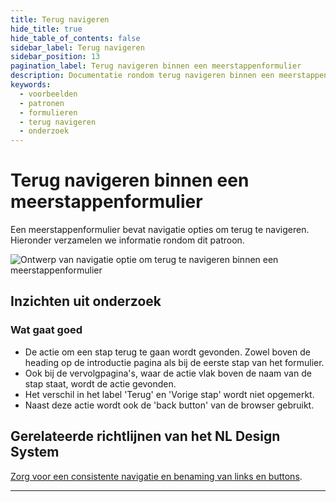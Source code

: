 ```yaml
---
title: Terug navigeren
hide_title: true
hide_table_of_contents: false
sidebar_label: Terug navigeren
sidebar_position: 13
pagination_label: Terug navigeren binnen een meerstappenformulier
description: Documentatie rondom terug navigeren binnen een meerstappenformulier
keywords:
  - voorbeelden
  - patronen
  - formulieren
  - terug navigeren
  - onderzoek
---
```



# Terug navigeren binnen een meerstappenformulier

Een meerstappenformulier bevat navigatie opties om terug te navigeren. Hieronder verzamelen we informatie rondom dit patroon.

![Ontwerp van navigatie optie om terug te navigeren binnen een meerstappenformulier](https://raw.githubusercontent.com/nl-design-system/documentatie/assets/voorbeeld_formulier_terug.png)

## Inzichten uit onderzoek

### Wat gaat goed

- De actie om een stap terug te gaan wordt gevonden. Zowel boven de heading op de introductie pagina als bij de eerste stap van het formulier.
- Ook bij de vervolgpagina's, waar de actie vlak boven de naam van de stap staat, wordt de actie gevonden.
- Het verschil in het label 'Terug' en 'Vorige stap' wordt niet opgemerkt.
- Naast deze actie wordt ook de 'back button' van de browser gebruikt.

<VideoPlayer videoId="LpOIsTSc8XI" />

## Gerelateerde richtlijnen van het NL Design System

[Zorg voor een consistente navigatie en benaming van links en buttons](/richtlijnen/formulieren/meerdere-stappen#zorg-voor-een-consistente-navigatie-en-benaming-van-links-en-buttons).

<ResearchInfo />

---

<PatternFooterInfo />
